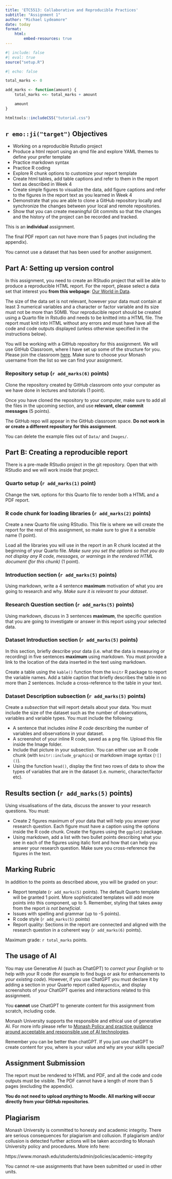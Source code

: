 ```yaml
---
title: 'ETC5513: Collaborative and Reproducible Practices'
subtitle: "Assignment 1"
author: "Michael Lydeamore"
date: today
format:
    html:
        embed-resources: true
---
```



```r
#| include: false
#| eval: true
source("setup.R")
```

```r
#| echo: false

total_marks <- 0

add_marks <- function(amount) {
    total_marks <<- total_marks + amount

    amount
}

```

```r
htmltools::includeCSS("tutorial.css")
```


## `r emo::ji("target")` Objectives

* Working on a reproducible  Rstudio project
* Produce a html report using an qmd file and explore  YAML themes to define your prefer template
* Practice markdown syntax
* Practice R coding
* Explore R chunk options to customize your report template
* Create html tables, add table captions and  refer to them in the report text as described in Week 4
* Create simple figures to visualize the data, add figure captions and  refer to the figures in the report text as you learned in Week 4
* Demonstrate that you are able to clone a GitHub repository locally and synchronize the changes between your local and remote repositories.
* Show that you can create meaningful Git commits so that the changes and the history of the project can be recorded and tracked.

::: {.callout-important}
This is an **individual** assignment.

The final PDF report can not have more than 5 pages (not including the appendix).

You cannot use a dataset that has been used for another assignment.
:::

## Part A: Setting up version control

In this assignment, you need to create an RStudio project that will be able to produce a reproducible HTML report. For the report, please select a data set that interest you **from this webpage**: [Our World in Data](https://ourworldindata.org/).

The size of the data set is not relevant, however your data must contain at least 3 numerical variables and a character or factor variable and its size must not be more than 50MB.
Your reproducible report should be created using a Quarto file in Rstudio  and needs to be knitted into a HTML file. The report must knit into HTML without any errors and must have have all the code and code outputs displayed (unless otherwise specified in the instructions below).

You will be working with a GitHub repository for this assignment. We will use GitHub Classroom, where I have set up some of the structure for you. Please join the classroom [here](https://classroom.github.com/a/5fkkugX_). Make sure to choose your Monash username from the list so we can find your assignment.

### Repository setup (`r add_marks(6)` points)

Clone the repository created by GitHub classroom onto your computer as we have done in lectures and tutorials (1 point).

Once you have cloned the repository to your computer, make sure to add all the files in the upcoming section, and use **relevant, clear commit messages** (5 points).

::: {.callout-caution}
The GitHub repo will appear in the GitHub classroom space. **Do not work in or create a different repository for this assignment**.
:::



You can delete the example files out of `Data/` and `Images/`.

## Part B: Creating a reproducible report

There is a pre-made RStudio project in the git repository. Open that with RStudio and we will work inside that project.

### Quarto setup (`r add_marks(1)` point)

Change the `YAML` options for this Quarto file to render both a HTML and a PDF report. 

### R code chunk for loading libraries (`r add_marks(2)` points)

Create a new Quarto file using RStudio. This file is where we will create the report for the rest of this assignment, so make sure to give it a sensible name (1 point).

Load all the libraries you will use in the report in an R chunk located at the beginning of your Quarto file. _Make sure you set the options so that you do not display any R code, messages, or warnings in the rendered HTML document (for this chunk)_ (1 point).

### Introduction section (`r add_marks(5)` points)

Using markdown, write a 4 sentence **maximum** motivation of what you are going to research and why. _Make sure it is relevant to your dataset_.

### Research Question section (`r add_marks(5)` points)

Using markdown, discuss in 3 sentences **maximum**, the specific question that you are going to investigate or answer in this report using your selected data.

### Dataset Introduction section (`r add_marks(5)` points)

In this section, briefly describe your data (i.e. what the data is measuring or recording) in five sentences **maximum** using markdown. You must provide a link to the location of the data inserted in the text using markdown.

Create a table using the `kable()` function from the `knitr` R package to report the variable names. Add a table caption that briefly describes the table in no more than 2 sentences. Include a cross-reference to the table in your text.

### Dataset Description subsection (`r add_marks(5)` points)

Create a _subsection_ that will report details about your data. You must include the size of the dataset such as the number of observations, variables and variable types. You must include the following:

* A sentence that includes _inline R code_ describing the number of variables and observations in your dataset.
* A screenshot of your inline R code, saved as a png file. Upload this file inside the Image folder.
* Include that picture in your subsection. You can either use an R code chunk (with `knitr::include_graphics`) or markdown image syntax (`![]()`).
* Using the function `head()`, display the first two rows of data to show the types of variables that are in the dataset (i.e. numeric, character/factor etc).

## Results section (`r add_marks(5)` points)

Using visualisations of the data, discuss the answer to your research questions. You must:

* Create 2 figures maximum of your data that will help you answer your research question. Each figure must have a caption using the options inside the R code chunk. Create the figures using the `ggplot2` package.
* Using markdown, add a list with two bullet points describing what you see in each of the figures using italic font and how that can help you answer your research question. Make sure you cross-reference the figures in the text.

## Marking Rubric

In addition to the points as described above, you will be graded on your:

* Report template (`r add_marks(5)` points). The default Quarto template will be granted 1 point. More sophisticated templates will add more points into this component, up to 5. Remember, styling that takes away from the report _is not beneficial_.
* Issues with spelling and grammar (up to -5 points).
* R code style (`r add_marks(5)` points)
* Report quality: Sections in the report are connected and aligned with the research question in a coherent way (`r add_marks(6)` points).

Maximum grade: `r total_marks` points.

## The usage of AI

You may use Generative AI (such as ChatGPT) to _correct your English_ or to help with your R code (for example to find bugs or ask for enhancements to _your existing code_). However, if you use ChatGPT you must declare it by adding a section in your Quarto report called `Appendix`, and display screenshots of your ChatGPT queries and interactions related to this assignment.

You **cannot** use ChatGPT to generate content for this assignment from scratch, including code.

Monash University supports the responsible and ethical use of generative AI. For more info please refer to [Monash Policy and practice guidance around acceptable and responsible use of AI technologies](https://www.monash.edu/learning-teaching/teachhq/Teaching-practices/artificial-intelligence/policy-and-practice-guidance-around-acceptable-and-responsible-use-of-ai-technologies).

::: {.callout-tip}
Remember you can be better than chatGPT. If you just use chatGPT to create content for you, where is your value and why are your skills special?
:::

## Assignment Submission

The report must be rendered to HTML and PDF, and all the code and code outputs must be visible. The PDF cannot have a length of more than 5 pages (excluding the appendix).

**You do not need to upload _anything_ to Moodle. All marking will occur directly from your GitHub repositories**.

## Plagiarism

Monash University is committed to honesty and academic integrity. There are serious consequences for plagiarism and collusion. If plagiarism and/or collusion is detected further actions will be taken according to Monash University policy and procedures. More info here:

https://www.monash.edu/students/admin/policies/academic-integrity

You cannot re-use assignments that have been submitted or used in  other units.